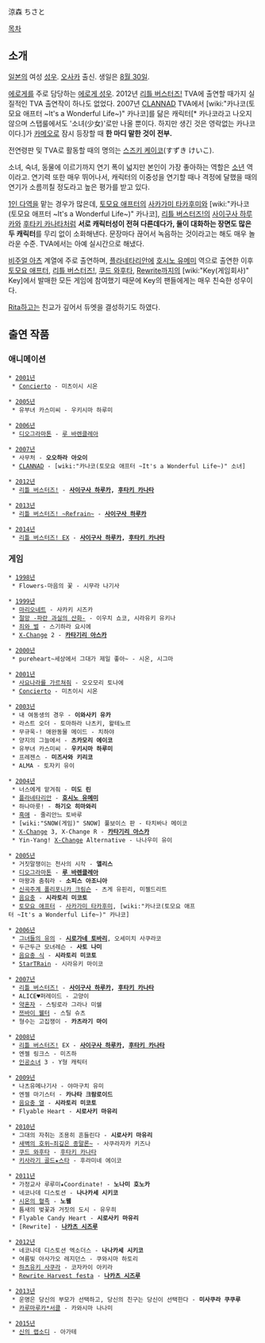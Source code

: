 涼森 ちさと

[[목차]]

== 소개 ==
[[일본]]의 여성 [[성우]]. [[오사카]] 출신. 생일은 [[8월 30일]].

[[에로게]]를 주로 담당하는 [[에로게 성우]]. 2012년 [[리틀 버스터즈!]] TVA에 출연할 때가지 실질적인 TVA 출연작이 하나도 없었다. 2007년 [[CLANNAD]] TVA에서 [wiki:"카나코(토모요 애프터 ~It's a Wonderful Life~)" 카나코]를 닮은 캐릭터[* 카나코라고 나오지 않으며 스탭룰에서도 '소녀(少女)'로만 나올 뿐이다. 하지만 생긴 것은 영락없는 카나코이다.]가 [[카메오]]로 잠시 등장할 때 '''한 마디 말한 것이 전부.'''

전연령판 및 TVA로 활동할 때의 명의는 [[스즈키 케이코]](すずき けいこ).

소녀, 숙녀, 동물에 이르기까지 연기 폭이 넓지만 본인이 가장 좋아하는 역할은 [[소년]] 역이라고. 연기력 또한 매우 뛰어나서, 캐릭터의 이중성을 연기할 때나 격정에 달했을 때의 연기가 소름끼칠 정도라고 높은 평가를 받고 있다.

[[1인 다역]]을 맡는 경우가 많은데, [[토모요 애프터]]의 [[사카가미 타카후미]]와 [wiki:"카나코(토모요 애프터 ~It's a Wonderful Life~)" 카나코], [[리틀 버스터즈!]]의 [[사이구사 하루카]]와 [[후타키 카나타]]처럼 '''서로 캐릭터성이 전혀 다른데다가, 둘이 대화하는 장면도 많은 두 캐릭터'''를 무리 없이 소화해낸다. 문장마다 끊어서 녹음하는 것이라고는 해도 매우 놀라운 수준. TVA에서는 아예 실시간으로 해냈다.

[[비주얼 아츠]] 계열에 주로 출연하며, [[플라네타리안]]에 [[호시노 유메미]] 역으로 출연한 이후 [[토모요 애프터]], [[리틀 버스터즈!]], [[쿠드 와후타]], [[Rewrite]]까지의 [wiki:"Key(게임회사)" Key]에서 발매한 모든 게임에 참여했기 때문에 Key의 팬들에게는 매우 친숙한 성우이다.

[[Rita]]하고는 친교가 깊어서 듀엣을 결성하기도 하였다.

== 출연 작품 ==
=== 애니메이션 ===
 * [[2001년]]
  * [[Concierto]] - 미츠이시 시온

 * [[2005년]]
  * 유부녀 카스미씨 - 우키시마 하루미

 * [[2006년]]
  * [[디오그라마톤]] - [[루 바렌클레아]]

 * [[2007년]]
  * 사무처 - '''오오하라 아오이'''
  * [[CLANNAD]] - [wiki:"카나코(토모요 애프터 ~It's a Wonderful Life~)" 소녀]

 * [[2012년]]
  * [[리틀 버스터즈!]] - '''[[사이구사 하루카]], [[후타키 카나타]]'''

 * [[2013년]]
  * [[리틀 버스터즈!|리틀 버스터즈! ~Refrain~]] - '''[[사이구사 하루카]]'''

 * [[2014년]]
  * [[리틀 버스터즈!|리틀 버스터즈! EX]] - '''[[사이구사 하루카]], [[후타키 카나타]]'''

=== 게임 ===
 * [[1998년]]
  * Flowers-마음의 꽃 - 시무라 나기사

 * [[1999년]]
  * [[마리오네트]] - 사카키 시즈카
  * [[절망 -파란 과실의 산화-]] - 이우치 쇼코, 시라유키 유키나
  * [[죄와 벌]] - 스기하라 요시에
  * [[X-Change]] 2 - '''[[카타기리 아스카]]'''

 * [[2000년]]
  * pureheart~세상에서 그대가 제일 좋아~ - 시온, 시그마

 * [[2001년]]
  * [[사요나라를 가르쳐줘]] - 오오모리 토나에
  * [[Concierto]] - 미츠이시 시온

 * [[2003년]]
  * 내 여동생의 경우 - '''이와사키 유카'''
  * 라스트 오더 - 토마하라 나츠키, 왈테노르
  * 무규욱-! 애완동물 메이드 - 치하야
  * 양지의 그늘에서 - '''츠카모리 에이코'''
  * 유부녀 카스미씨 - '''우키시마 하루미'''
  * 프레젠스 - '''미즈사와 키리코'''
  * ALMA - 토자키 유이

 * [[2004년]]
  * 너스에게 맡겨줘 - '''미도 린'''
  * [[플라네타리안]] - '''[[호시노 유메미]]'''
  * 하나마룻! - '''하기오 히마와리'''
  * [[흑애]] - 줄리안느 토바루
  * [wiki:"SNOW(게임)" SNOW] 풀보이스 판 - 타치바나 메이코
  * [[X-Change]] 3, X-Change R - '''[[카타기리 아스카]]'''
  * Yin-Yang! [[X-Change]] Alternative - 나나우미 유이

 * [[2005년]]
  * 거짓말쟁이는 천사의 시작 - '''앨리스'''
  * [[디오그라마톤]] - '''[[루 바렌클레아]]'''
  * 마왕과 춤춰라 - '''소피스 아조니아'''
  * [[신곡주계 폴리포니카 크림슨]] - 츠게 유핀리, 미젤드리트
  * [[음요충]] - '''시라토리 미코토'''
  * [[토모요 애프터]] - [[사카가미 타카후미]], [wiki:"카나코(토모요 애프터 ~It's a Wonderful Life~)" 카나코]

 * [[2006년]]
  * [[그녀들의 유의]] - '''[[시로가네 토바리]]''', 오세미치 사쿠라코
  * 두근두근 모녀레슨 - '''사토 나미'''
  * [[음요충|음요충 식]] - '''시라토리 미코토'''
  * [[StarTRain]] - 시라유키 마이코

 * [[2007년]]
  * [[리틀 버스터즈!]] - '''[[사이구사 하루카]], [[후타키 카나타]]'''
  * ALICE♥퍼레이드 - 고양이
  * [[약혼자]] - 스팅로라 그라나 미쉘
  * [[쯔바이 웰터]] - 스틸 슈츠
  * 형수는 고집쟁이 - '''카츠라기 마이'''

 * [[2008년]]
  * [[리틀 버스터즈!]] EX - '''[[사이구사 하루카]], [[후타키 카나타]]'''
  * 엔젤 링크스 - 미즈하
  * [[인공소녀]] 3 - Y형 캐릭터

 * [[2009년]]
  * 나츠유메나기사 - 야마구치 유미
  * 엔젤 마기스터 - '''카나타 크람로이드'''
  * [[음요충|음요충 열]] - '''시라토리 미코토'''
  * Flyable Heart - '''시로사키 마유리'''

 * [[2010년]]
  * 그대의 자취는 조용히 흔들린다 - '''시로사키 마유리'''
  * [[새벽의 호위~죄깊은 종말론~]] - 사쿠라자카 키즈나
  * [[쿠드 와후타]] - [[후타키 카나타]]
  * [[키사라기 골드★스타]] - 후라미네 에이코

 * [[2011년]]
  * 가정교사 루루미★Coordinate! - '''노나미 호노카'''
  * 네코나데 디스토션 - '''나나카세 시키코'''
  * [[시온의 혈족]] - '''노웸'''
  * 틈새의 벚꽃과 거짓의 도시 - 유우히
  * Flyable Candy Heart - '''시로사키 마유리'''
  * [Rewrite] - '''[[나카츠 시즈루]]'''

 * [[2012년]]
  * 네코나데 디스토션 엑소더스 - '''나나카세 시키코'''
  * 여름빛 아사가오 레지던스 - 쿠와시마 하토리
  * [[하츠유키 사쿠라]] - 코자카이 아키라
  * [[Rewrite Harvest festa]] - '''[[나카츠 시즈루]]'''

 * [[2013년]]
  * 운명은 당신의 부모가 선택하고, 당신의 친구는 당신이 선택한다 - '''미사쿠라 쿠쿠루'''
  * [[카루마루카*서클]] - 카와시마 나나미

 * [[2015년]]
  * [[신의 랩소디]] - 아가테
